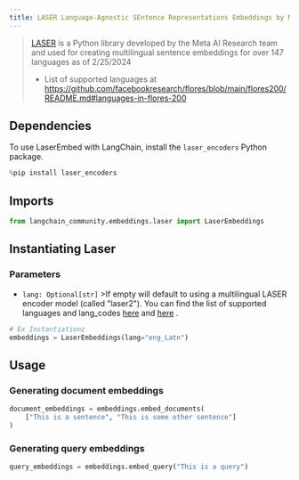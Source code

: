 ```yaml
---
title: LASER Language-Agnostic SEntence Representations Embeddings by Meta AI
---
```


>[LASER](https://github.com/facebookresearch/LASER/) is a Python library developed by the Meta AI Research team and used for creating multilingual sentence embeddings for over 147 languages as of 2/25/2024
>- List of supported languages at https://github.com/facebookresearch/flores/blob/main/flores200/README.md#languages-in-flores-200

## Dependencies

To use LaserEmbed with LangChain, install the `laser_encoders` Python package.


```python
%pip install laser_encoders
```

## Imports


```python
from langchain_community.embeddings.laser import LaserEmbeddings
```

## Instantiating Laser

### Parameters
- `lang: Optional[str]`
        >If empty will default
    to using a multilingual LASER encoder model (called "laser2").
    You can find the list of supported languages and lang_codes [here](https://github.com/facebookresearch/flores/blob/main/flores200/README.md#languages-in-flores-200)
    and [here](https://github.com/facebookresearch/LASER/blob/main/laser_encoders/language_list.py)
.


```python
# Ex Instantiationz
embeddings = LaserEmbeddings(lang="eng_Latn")
```

## Usage

### Generating document embeddings


```python
document_embeddings = embeddings.embed_documents(
    ["This is a sentence", "This is some other sentence"]
)
```

### Generating query embeddings


```python
query_embeddings = embeddings.embed_query("This is a query")
```

